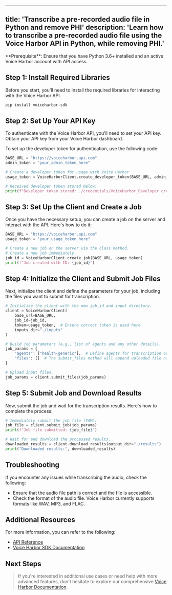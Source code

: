 
---
title: 'Transcribe a pre-recorded audio file in Python and remove PHI'
description: 'Learn how to transcribe a pre-recorded audio file using the Voice Harbor API in Python, while removing PHI.'
---

<Info>
  **Prerequisite**: Ensure that you have Python 3.6+ installed and an active Voice Harbor account with API access.
</Info>

## Step 1: Install Required Libraries

Before you start, you'll need to install the required libraries for interacting with the Voice Harbor API.

```bash
pip install voiceharbor-sdk
```

## Step 2: Set Up Your API Key

To authenticate with the Voice Harbor API, you'll need to set your API key. Obtain your API key from your Voice Harbor dashboard.

To set up the developer token for authentication, use the following code:

```python
BASE_URL = "https://voiceharbor.api.com"
admin_token = "your_admin_token_here"

# Create a developer token for usage with Voice Harbor
usage_token = VoiceHarborClient.create_developer_token(BASE_URL, admin_token)

# Received developer token stored below:
print(f"Developer token stored: ./credentials/VoiceHarbor_Developer.credential.<date>.yaml")
```

## Step 3: Set Up the Client and Create a Job

Once you have the necessary setup, you can create a job on the server and interact with the API. Here's how to do it:

```python
BASE_URL = "https://voiceharbor.api.com"
usage_token = "your_usage_token_here"

# Create a new job on the server via the class method.
# Create a new job immediately.
job_id = VoiceHarborClient.create_job(BASE_URL, usage_token)
print(f"Job created with ID: {job_id}")
```

## Step 4: Initialize the Client and Submit Job Files

Next, initialize the client and define the parameters for your job, including the files you want to submit for transcription.

```python
# Initialize the client with the new job_id and input directory.
client = VoiceHarborClient(
    base_url=BASE_URL,
    job_id=job_id,
    token=usage_token,  # Ensure correct token is used here
    inputs_dir="./inputs"
)

# Build job parameters (e.g., list of agents and any other details).
job_params = {
    "agents": ["health-generic"],  # Define agents for transcription or analysis
    "files": []  # The submit_files method will append uploaded file names.
}

# Upload input files.
job_params = client.submit_files(job_params)
```

## Step 5: Submit Job and Download Results

Now, submit the job and wait for the transcription results. Here's how to complete the process:

```python
# Immediately submit the job file (YAML)
job_file = client.submit_job(job_params)
print(f"Job file submitted: {job_file}")

# Wait for and download the processed results.
downloaded_results = client.download_results(output_dir="./results")
print("Downloaded results:", downloaded_results)
```

## Troubleshooting

If you encounter any issues while transcribing the audio, check the following:

- Ensure that the audio file path is correct and the file is accessible.
- Check the format of the audio file. Voice Harbor currently supports formats like WAV, MP3, and FLAC.

## Additional Resources

For more information, you can refer to the following:

- [API Reference](https://docs.voiceharbor.com/api-reference/introduction)
- [Voice Harbor SDK Documentation](https://docs.voiceharbor.com/sdk/python)

## Next Steps

> If you're interested in additional use cases or need help with more advanced features, don't hesitate to explore our comprehensive [Voice Harbor Documentation](https://docs.voiceharbor.com/).
